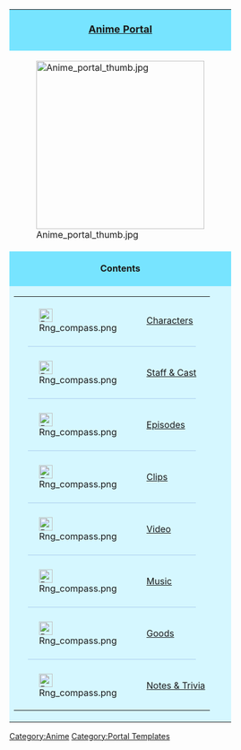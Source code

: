 {| style="width:300px; border:1px solid #ace; float:right; margin-left: auto; margin-right: 0px;" cellpadding="0" cellspacing="0"
|-
| style="text-align:center; background:#77E4FF; font-weight:bold; font-size:18px; line-height:30px;" |[[Anime|Anime Portal]]
|-
|[[File:Anime_portal_thumb.jpg|300px|center|link=Anime]]
|-
| style="text-align:center; background:#77E4FF; font-weight:bold; font-size:16px; line-height:24px;" |Contents
|-
| style="background:#D5F7FF" |
{| style="width:300px; font-size:14px;"
|-
| style="width:24px; padding:5px;" |[[File:Rng_compass.png|24px]]
| style="line-height:34px;" |[[Anime/Characters|Characters]]
|-
| colspan="2" |<div style="width:90%; margin:0px auto; border-bottom:1px solid #ace;"></div>
|-
| style="width:24px; padding:5px;" |[[File:Rng_compass.png|24px]]
| style="line-height:34px;" |[[Anime/Staff & Cast|Staff & Cast]]
|-
| colspan="2" |<div style="width:90%; margin:0px auto; border-bottom:1px solid #ace;"></div>
|-
| style="width:24px; padding:5px;" |[[File:Rng_compass.png|24px]]
| style="line-height:34px;" |[[Anime/Episodes|Episodes]]
|-
| colspan="2" |<div style="width:90%; margin:0px auto; border-bottom:1px solid #ace;"></div>
|-
| style="width:24px; padding:5px;" |[[File:Rng_compass.png|24px]]
| style="line-height:34px;" |[[Anime/Clips|Clips]]
|-
| colspan="2" |<div style="width:90%; margin:0px auto; border-bottom:1px solid #ace;"></div>
|-
| style="width:24px; padding:5px;" |[[File:Rng_compass.png|24px]]
| style="line-height:34px;" |[[Anime/Video|Video]]
|-
| colspan="2" |<div style="width:90%; margin:0px auto; border-bottom:1px solid #ace;"></div>
|-
| style="width:24px; padding:5px;" |[[File:Rng_compass.png|24px]]
| style="line-height:34px;" |[[Anime/Music|Music]]
|-
| colspan="2" |<div style="width:90%; margin:0px auto; border-bottom:1px solid #ace;"></div>
|-
| style="width:24px; padding:5px;" |[[File:Rng_compass.png|24px]]
| style="line-height:34px;" |[[Anime/Goods|Goods]]
|-
| colspan="2" |<div style="width:90%; margin:0px auto; border-bottom:1px solid #ace;"></div>
|-
| style="width:24px; padding:5px;" |[[File:Rng_compass.png|24px]]
| style="line-height:34px;" |[[Anime/Notes_%26_Trivia|Notes & Trivia]]
|}

|}
<includeonly>[[Category:Anime]]</includeonly>
<noinclude>[[Category:Portal Templates]]</noinclude>